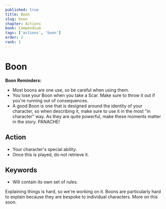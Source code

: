 ```yaml
---
published: true
title: Boon
slug: boon
chapter: Actions
book: Compendium
tags: ['actions', 'boon']
order: 2
rank: 1
---
```



# Boon

**Boon Reminders:**

-   Most boons are one use, so be careful when using them.
-   You lose your Boon when you take a Scar. Make sure to throw it out if you're running out of consequences.
-   A good Boon is one that is designed around the identity of your character, so when describing it, make sure to use it in the most "in character" way. As they are quite powerful, make these moments matter in the story. PANACHE!

## Action

-   Your character's special ability.
-   Once this is played, do not retrieve it.

## Keywords

-   Will contain its own set of rules.

<Callout emoji="👷🛠️" heading="More Content is coming..." color="yellow.500">
    Explaining things is hard, so we're working on it. Boons are particularly
    hard to explain because they are bespoke to individual characters. More on
    this soon.
</Callout>
